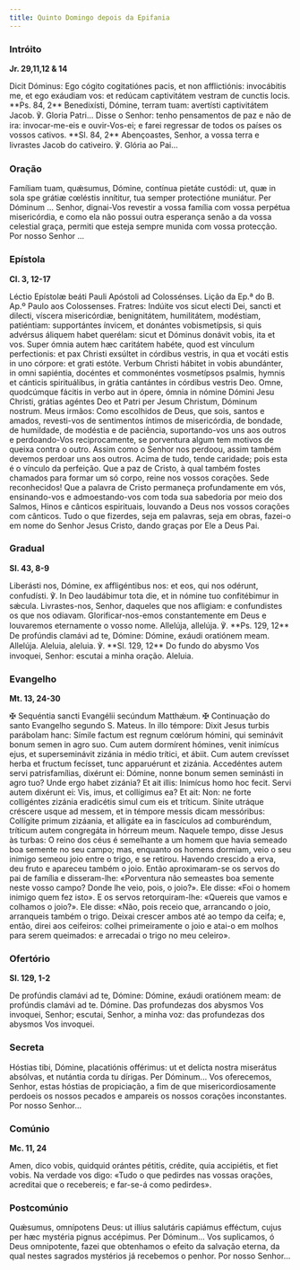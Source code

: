 ```yaml
---
title: Quinto Domingo depois da Epifania
---
```


### Intróito

**Jr. 29,11,12 & 14**

<div class="side-by-side not-content">
  <span>
    Dicit Dóminus: Ego cógito cogitatiónes pacis, et non afflictiónis: invocábitis me, et ego
    exáudiam vos: et redúcam captivitátem vestram de cunctis locis. **Ps. 84, 2** Benedixísti,
    Dómine, terram tuam: avertísti captivitátem Jacob. ℣. Gloria Patri...
  </span>
  <span>
    Disse o Senhor: tenho pensamentos de paz e não de ira: invocar-me-eis e ouvir-Vos-ei; e farei
    regressar de todos os países os vossos cativos. **Sl. 84, 2** Abençoastes, Senhor, a vossa terra
    e livrastes Jacob do cativeiro. ℣. Glória ao Pai...
  </span>
</div>

### Oração

<div class="side-by-side not-content">
  <span>
    Famíliam tuam, quǽsumus, Dómine, contínua pietáte custódi: ut, quæ in sola spe grátiæ cœléstis
    innítitur, tua semper protectióne muniátur. Per Dóminum ...
  </span>
  <span>
    Senhor, dignai-Vos revestir a vossa família com vossa perpétua misericórdia, e como ela não
    possui outra esperança senão a da vossa celestial graça, permiti que esteja sempre munida com
    vossa protecção. Por nosso Senhor ...
  </span>
</div>

### Epístola

**Cl. 3, 12-17**

<div class="side-by-side not-content">
  <span>Léctio Epístolæ beáti Pauli Apóstoli ad Colossénses.</span>
  <span>Lição da Ep.ª do B. Ap.º Paulo aos Colossenses.</span>
  <span>
    Fratres: Indúite vos sicut electi Dei, sancti et dilecti, víscera misericórdiæ, benignitátem,
    humilitátem, modéstiam, patiéntiam: supportántes ínvicem, et donántes vobismetípsis, si quis
    advérsus áliquem habet querélam: sicut et Dóminus donávit vobis, ita et vos. Super ómnia autem
    hæc caritátem habéte, quod est vínculum perfectionis: et pax Christi exsúltet in córdibus
    vestris, in qua et vocáti estis in uno córpore: et grati estóte. Verbum Christi hábitet in vobis
    abundánter, in omni sapiéntia, docéntes et commonéntes vosmetípsos psalmis, hymnis et cánticis
    spirituálibus, in grátia cantántes in córdibus vestris Deo. Omne, quodcúmque fácitis in verbo
    aut in ópere, ómnia in nómine Dómini Jesu Christi, grátias agéntes Deo et Patri per Jesum
    Christum, Dóminum nostrum.
  </span>
  <span>
    Meus irmãos: Como escolhidos de Deus, que sois, santos e amados, revesti-vos de sentimentos
    íntimos de misericórdia, de bondade, de humildade, de modéstia e de paciência, suportando-vos
    uns aos outros e perdoando-Vos reciprocamente, se porventura algum tem motivos de queixa contra
    o outro. Assim como o Senhor nos perdoou, assim também devemos perdoar uns aos outros. Acima de
    tudo, tende caridade; pois esta é o vínculo da perfeição. Que a paz de Cristo, à qual também
    fostes chamados para formar um só corpo, reine nos vossos corações. Sede reconhecidos! Que a
    palavra de Cristo permaneça profundamente em vós, ensinando-vos e admoestando-vos com toda sua
    sabedoria por meio dos Salmos, Hinos e cânticos espirituais, louvando a Deus nos vossos corações
    com cânticos. Tudo o que fizerdes, seja em palavras, seja em obras, fazei-o em nome do Senhor
    Jesus Cristo, dando graças por Ele a Deus Pai.
  </span>
</div>

### Gradual

**Sl. 43, 8-9**

<div class="side-by-side not-content">
  <span>
    Liberásti nos, Dómine, ex affligéntibus nos: et eos, qui nos odérunt, confudísti. ℣. In Deo
    laudábimur tota die, et in nómine tuo confitébimur in sǽcula.
  </span>
  <span>
    Livrastes-nos, Senhor, daqueles que nos afligiam: e confundistes os que nos odiavam.
    Glorificar-nos-emos constantemente em Deus e louvaremos eternamente o vosso nome.
  </span>
  <span>
    Allelúja, allelúja. ℣. **Ps. 129, 12** De profúndis clamávi ad te, Dómine: Dómine, exáudi
    oratiónem meam. Allelúja.
  </span>
  <span>
    Aleluia, aleluia. ℣. **Sl. 129, 12** Do fundo do abysmo Vos invoquei, Senhor: escutai a minha
    oração. Aleluia.
  </span>
</div>

### Evangelho

**Mt. 13, 24-30**

<div class="side-by-side not-content">
  <span>
    <span class="text-red-500">✠</span> Sequéntia sancti Evangélii secúndum Matthǽum.
  </span>
  <span>
    <span class="text-red-500">✠</span> Continuação do santo Evangelho segundo S. Mateus.
  </span>
  <span>
    In illo témpore: Dixit Jesus turbis parábolam hanc: Símile factum est regnum cœlórum hómini, qui
    seminávit bonum semen in agro suo. Cum autem dormírent hómines, venit inimícus ejus, et
    superseminávit zizánia in médio trítici, et ábiit. Cum autem crevísset herba et fructum
    fecísset, tunc apparuérunt et zizánia. Accedéntes autem servi patrisfamílias, dixérunt ei:
    Dómine, nonne bonum semen seminásti in agro tuo? Unde ergo habet zizánia? Et ait illis: Inimícus
    homo hoc fecit. Servi autem dixérunt ei: Vis, imus, et collígimus ea? Et ait: Non: ne forte
    colligéntes zizánia eradicétis simul cum eis et tríticum. Sínite utráque créscere usque ad
    messem, et in témpore messis dicam messóribus: Collígite primum zizáania, et alligáte ea in
    fascículos ad comburéndum, tríticum autem congregáta in hórreum meum.
  </span>
  <span>
    Naquele tempo, disse Jesus às turbas: O reino dos céus é semelhante a um homem que havia semeado
    boa semente no seu campo; mas, enquanto os homens dormiam, veio o seu inimigo semeou joio entre
    o trigo, e se retirou. Havendo crescido a erva, deu fruto e apareceu também o joio. Então
    aproximaram-se os servos do pai de família e disseram-lhe: «Porventura não semeastes boa semente
    neste vosso campo? Donde lhe veio, pois, o joio?». Ele disse: «Foi o homem inimigo quem fez
    isto». E os servos retorquiram-lhe: «Quereis que vamos e colhamos o joio?». Ele disse: «Não,
    pois receio que, arrancando o joio, arranqueis também o trigo. Deixai crescer ambos até ao tempo
    da ceifa; e, então, direi aos ceifeiros: colhei primeiramente o joio e atai-o em molhos para
    serem queimados: e arrecadai o trigo no meu celeiro».
  </span>
</div>

### Ofertório

**Sl. 129, 1-2**

<div class="side-by-side not-content">
  <span>
    De profúndis clamávi ad te, Dómine: Dómine, exáudi oratiónem meam: de profúndis clamávi ad te.
    Dómine.
  </span>
  <span>
    Das profundezas dos abysmos Vos invoquei, Senhor; escutai, Senhor, a minha voz: das profundezas
    dos abysmos Vos invoquei.
  </span>
</div>

### Secreta

<div class="side-by-side not-content">
  <span>
    Hóstias tibi, Dómine, placatiónis offérimus: ut et delícta nostra miserátus absólvas, et
    nutántia corda tu dírigas. Per Dóminum...
  </span>
  <span>
    Vos oferecemos, Senhor, estas hóstias de propiciação, a fim de que misericordiosamente perdoeis
    os nossos pecados e ampareis os nossos corações inconstantes. Por nosso Senhor...
  </span>
</div>

### Comúnio

**Mc. 11, 24**

<div class="side-by-side not-content">
  <span>Amen, dico vobis, quidquid orántes pétitis, crédite, quia accipiétis, et fiet vobis.</span>
  <span>
    Na verdade vos digo: «Tudo o que pedirdes nas vossas orações, acreditai que o recebereis; e
    far-se-á como pedirdes».
  </span>
</div>

### Postcomúnio

<div class="side-by-side not-content">
  <span>
    Quǽsumus, omnípotens Deus: ut illíus salutáris capiámus efféctum, cujus per hæc mystéria pignus
    accépimus. Per Dóminum...
  </span>
  <span>
    Vos suplicamos, ó Deus omnipotente, fazei que obtenhamos o efeito da salvação eterna, da qual
    nestes sagrados mystérios já recebemos o penhor. Por nosso Senhor...
  </span>
</div>
